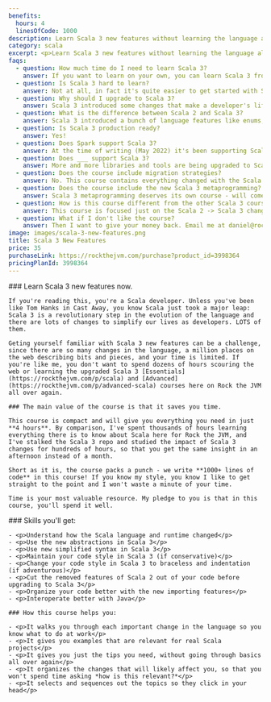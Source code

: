 ```yaml
---
benefits:
  hours: 4
  linesOfCode: 1000
description: Learn Scala 3 new features without learning the language all over again. A short course for Scala 2 developers.
category: scala
excerpt: <p>Learn Scala 3 new features without learning the language all over again. A short course for Scala 2 developers.</p>
faqs:
  - question: How much time do I need to learn Scala 3?
    answer: If you want to learn on your own, you can learn Scala 3 from various blog posts, the Scala documentation website, Scala books or videos online. Between searching, reading everything, making all the connections, practicing the new features on your own code and applying what you've learned, it usually takes a few dozen hours. I want to help you get everything you need in 4 hours.
  - question: Is Scala 3 hard to learn?
    answer: Not at all, in fact it's quite easier to get started with Scala 3 than Scala 2 if you're a beginner. If you're a Scala developer already, learning Scala 3 is not difficult, it just takes time. That said, there are some Scala 3 new features that are hard (e.g. type lambdas) even for existing Scala developers. We'll cover everything in this course with easy examples.
  - question: Why should I upgrade to Scala 3?
    answer: Scala 3 introduced some changes that make a developer's life much easier. Scala 3 also changed compiler internals so that it has backward compatibility, which is a first for the Scala language. Going forward, it's going to be much easier to upgrade to the latest Scala version. The compiler is also faster, and the language itself is more expressive.
  - question: What is the difference between Scala 2 and Scala 3?
    answer: Scala 3 introduced a bunch of language features like enums, extension methods, new context abstractions, type lambdas and a lot of niceties that make our life easier. The compiler is also different, faster and with backward compatibility between Scala 3 versions.
  - question: Is Scala 3 production ready?
    answer: Yes!
  - question: Does Spark support Scala 3?
    answer: At the time of writing (May 2022) it's been supporting Scala 2.13 for almost a year. Scala 3 is backwards compatible with 2.13, so it's only a matter of time before they upgrade.
  - question: Does ___ support Scala 3?
    answer: More and more libraries and tools are being upgraded to Scala 3. Most Typelevel libraries (Cats, Cats Effect, etc) already support it, ZIO 2.0 supports it out of the box, and Akka is due to release Scala 3-native artifacts soon (writing this in May 2022).
  - question: Does the course include migration strategies?
    answer: No. This course contains everything changed with the Scala language and runtime. In my experience, a migration is almost always a very particular journey for every project. So if I show you some patterns and tips, they may not apply to you exactly, and the common patterns are too simple and would have bloated this course. The goal of the course is to be short, sweet and focused on writing Scala, so I decided not to include them. Feedback welcome at daniel@rockthejvm.com!
  - question: Does the course include the new Scala 3 metaprogramming?
    answer: Scala 3 metaprogramming deserves its own course - will come soon in the form of some "black magic" Scala course.
  - question: How is this course different from the other Scala 3 courses on Rock the JVM?
    answer: This course is focused just on the Scala 2 -> Scala 3 changes. If you're a Scala dev already, you don't need me to tell you the basics again. The Scala Essentials + Advanced courses are 40 hours in total! This course is just 4 hours long. Take this one, and you'll be well on your way.
  - question: What if I don't like the course?
    answer: Then I want to give your money back. Email me at daniel@rockthejvm.com with your receipt, and I will refund you. Less than 1% of the Rock the JVM students have refunded a course, and the refund took less than 72 hours.
image: images/scala-3-new-features.png
title: Scala 3 New Features
price: 35
purchaseLink: https://rockthejvm.com/purchase?product_id=3998364
pricingPlanId: 3998364
---
```



<CourseLayout>
  <Fragment slot="goal">
    ### Learn Scala 3 new features now.

    If you're reading this, you're a Scala developer. Unless you've been like Tom Hanks in Cast Away, you know Scala just took a major leap: Scala 3 is a revolutionary step in the evolution of the language and there are lots of changes to simplify our lives as developers. LOTS of them.

    Geting yourself familiar with Scala 3 new features can be a challenge, since there are so many changes in the language, a million places on the web describing bits and pieces, and your time is limited. If you're like me, you don't want to spend dozens of hours scouring the web or learning the upgraded Scala 3 [Essentials](https://rockthejvm.com/p/scala) and [Advanced](https://rockthejvm.com/p/advanced-scala) courses here on Rock the JVM all over again.

    ### The main value of the course is that it saves you time.

    This course is compact and will give you everything you need in just **4 hours**. By comparison, I've spent thousands of hours learning everything there is to know about Scala here for Rock the JVM, and I've stalked the Scala 3 repo and studied the impact of Scala 3 changes for hundreds of hours, so that you get the same insight in an afternoon instead of a month.

    Short as it is, the course packs a punch - we write **1000+ lines of code** in this course! If you know my style, you know I like to get straight to the point and I won't waste a minute of your time.

    Time is your most valuable resource. My pledge to you is that in this course, you'll spend it well.

  </Fragment>
  <Fragment slot="skills">
    ### Skills you'll get:

    - <p>Understand how the Scala language and runtime changed</p>
    - <p>Use the new abstractions in Scala 3</p>
    - <p>Use new simplified syntax in Scala 3</p>
    - <p>Maintain your code style in Scala 3 (if conservative)</p>
    - <p>Change your code style in Scala 3 to braceless and indentation (if adventurous)</p>
    - <p>Cut the removed features of Scala 2 out of your code before upgrading to Scala 3</p>
    - <p>Organize your code better with the new importing features</p>
    - <p>Interoperate better with Java</p>

    ### How this course helps you:

    - <p>It walks you through each important change in the language so you know what to do at work</p>
    - <p>It gives you examples that are relevant for real Scala projects</p>
    - <p>It gives you just the tips you need, without going through basics all over again</p>
    - <p>It organizes the changes that will likely affect you, so that you won't spend time asking *how is this relevant?*</p>
    - <p>It selects and sequences out the topics so they click in your head</p>

  </Fragment>
</CourseLayout>
